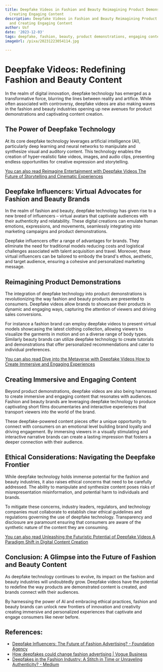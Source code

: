 ```yaml
---
title: Deepfake Videos in Fashion and Beauty Reimagining Product Demonstrations and
  Creating Engaging Content
description: Deepfake Videos in Fashion and Beauty Reimagining Product Demonstrations
  and Creating Engaging Content
author: Usf
date: '2023-12-03'
tags: deepfake, fashion, beauty, product demonstrations, engaging content
imageUrl: /pixa/20231223054114.jpg

---
```

# Deepfake Videos: Redefining Fashion and Beauty Content

In the realm of digital  innovation, deepfake technology  has emerged as a transformative force, blurring the lines between reality and  artifice.  While often associated with controversy, deepfake videos are also making  waves in the fashion and beauty industries opening up new avenues for product demonstrations and captivating content creation.

## The Power  of Deepfake Technology

At its core deepfake technology leverages artificial intelligence (AI), particularly deep learning and neural networks to manipulate and synthesize visual and auditory content. This technology enables the creation  of  hyper-realistic fake videos, images, and  audio clips, presenting endless opportunities for creative expression and storytelling.

[You can  also read Reimagine Entertainment with Deepfake Videos The Future of Storytelling and Cinematic Experiences](Reimagine%20Entertainment%20with%20Deepfake%20Videos%20The%20Future%20of%20Storytelling%20and%20Cinematic%20Experiences)


## Deepfake Influencers: Virtual Advocates for Fashion and Beauty Brands

In  the realm of fashion and  beauty, deepfake technology has given rise  to a new breed of  influencers – virtual avatars that captivate audiences with  their authenticity and relatability. These  digital creations can emulate human emotions, expressions,  and movements, seamlessly integrating into marketing campaigns and product demonstrations.

Deepfake influencers offer a range of advantages for brands. They eliminate the need for  traditional models reducing costs and logistical challenges associated with talent acquisition and travel. Moreover, these virtual influencers can be tailored to embody the brand's ethos, aesthetic, and target audience,  ensuring a cohesive and personalized marketing message.

## Reimagining Product Demonstrations

The integration  of deepfake technology into product demonstrations is revolutionizing the way fashion and beauty  products are presented to consumers. Deepfake videos allow brands to showcase their products in dynamic and engaging ways, capturing the  attention of viewers and driving  sales conversions.

For instance a fashion brand can employ deepfake  videos to present virtual models showcasing the latest  clothing collection, allowing viewers to visualize the garments in motion and on a diverse range  of body types. Similarly beauty brands can utilize deepfake technology to create tutorials and demonstrations that offer  personalized recommendations and cater to individual preferences.

[You can also read Dive into the Metaverse with Deepfake Videos How to Create Immersive and Engaging Experiences](Dive%20into%20the%20Metaverse%20with%20Deepfake%20Videos%20How%20to%20Create%20Immersive%20and%20Engaging%20Experiences)


## Creating Immersive and Engaging Content

Beyond  product  demonstrations, deepfake videos are also being harnessed to create immersive and engaging content that resonates with audiences.  Fashion and beauty brands are leveraging  deepfake technology to produce  captivating short films documentaries and interactive experiences that transport viewers into the world of the brand.

These deepfake-powered content pieces offer a unique opportunity to connect with consumers on an emotional level  building brand  loyalty and  driving engagement. By immersing viewers in a visually stimulating  and interactive  narrative brands can create a lasting impression that fosters  a deeper connection with their audience.

##  Ethical Considerations: Navigating the Deepfake Frontier

While deepfake  technology holds  immense potential for  the fashion and beauty industries, it also raises ethical concerns  that need  to be carefully addressed. The ability to manipulate  and synthesize content poses risks of misrepresentation misinformation, and potential  harm to individuals and brands.

To mitigate these concerns, industry  leaders,  regulators, and technology companies must collaborate to establish  clear ethical guidelines and regulations  governing the use of deepfake technology. Transparency and disclosure are paramount  ensuring that  consumers are aware of the synthetic nature  of the content they are consuming.

[You can also read Unleashing the Futuristic Potential of Deepfake Videos A Paradigm Shift in  Digital  Content Creation](Unleashing%20the%20Futuristic%20Potential%20of%20Deepfake%20Videos%20A%20Paradigm%20Shift%20in%20Digital%20Content%20Creation)


## Conclusion: A Glimpse  into the Future of Fashion and Beauty Content

As deepfake technology continues to evolve, its impact on the fashion and  beauty industries will  undoubtedly grow. Deepfake videos have the potential to redefine  the way products are demonstrated  content is created, and brands connect with their audiences.

By harnessing the  power of AI and embracing ethical practices, fashion and beauty brands can unlock new frontiers of innovation and creativity creating immersive and personalized experiences that  captivate and engage consumers like never before.

## References:
- [Deepfake Influencers: The Future of Fashion Advertising? - Foundation Agency](https://foundationagency.co.uk/blog/deepfake-influencers-the-future-of-fashion-advertising/)
- [How deepfakes could change fashion advertising | Vogue Business](https://www.voguebusiness.com/companies/how-deepfakes-could-change-fashion-advertising-influencer-marketing)
- [Deepfakes in the Fashion Industry: A Stitch in Time or Unraveling Authenticity? - Medium](https://medium.com/@andrew_johnson_4/deepfakes-in-the-fashion-industry-a-stitch-in-time-or-unraveling-authenticity-7c2bcf5b0427)
